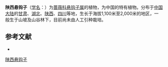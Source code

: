 {{Speciesbox
| name = 陕西悬钩子
| status = 
| status_system = 
| image =
| genus = Rubus
| species = piluliferus
| authority = Focke
}}

'''陕西悬钩子'''（[[学名|学名]]：{{lang|la|''Rubus piluliferus''}}）为[[蔷薇科|蔷薇科]][[悬钩子属|悬钩子属]]的植物，为中国的特有植物。分布于[[中国大陆|中国大陆]]的[[甘肃|甘肃]]、[[湖北|湖北]]、[[陕西|陕西]]、[[四川|四川]]等地，生长于海拔1,100米至2,000米的地区，一般生于山坡及山谷林下，目前尚未由人工引种栽培。

== 参考文献 ==
<div class="references-small">
* {{cite web| url =http://www.bioinfo.cn/db05/KmzwSpecies.php?action=view&id=19471| title =陕西悬钩子| work =《中国高等植物数据库全库》| publisher =中国科学院微生物研究所| author =昆明植物研究所| accessdate =2009-02-25| deadurl =yes| archiveurl =https://web.archive.org/web/20160305075707/http://www.bioinfo.cn/db05/KmzwSpecies.php?action=view&id=19471| archivedate =2016-03-05}}
</div>
{{Taxonbar|from=Q15230629}}

[[Category:悬钩子属|陕西悬钩子]]


{{植物小作品}}
